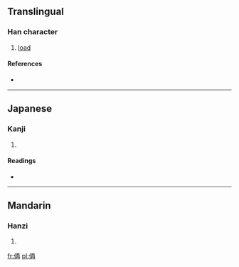 ==Translingual==

===Han character===
{{Han char|rn=9|rad=人|as=06|sn=8|four=|canj=人一土月 (OMGB)}}

# [[load]]

====References====
* {{Han ref|kx=0102.291|dkj=00629|hdz=10145.021|uh=4FA2|ud=20386}}

----

==Japanese==

===Kanji===
{{ja-kanji|grade=|rs=人06}}

# {{defn|lang=ja|sort=人06}}

====Readings====
* {{ja-readings|on=[[ぶ]] (bu)|kun=}}

----

==Mandarin==

===Hanzi===
{{cmn-hanzi|pin=[[zài]] ([[zai4]])|wg=tsai<sup>4</sup>}}

# {{defn|lang=cmn|sort=人06}}

[[fr:侢]]
[[pl:侢]]